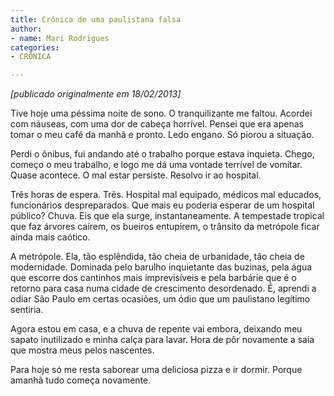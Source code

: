 ```yaml
---
title: Crônica de uma paulistana falsa
author:
- name: Mari Rodrigues
categories:
- CRÔNICA

---
```


*[publicado originalmente em 18/02/2013]*

Tive hoje uma péssima noite de sono. O tranquilizante me faltou. Acordei com náuseas, com uma dor de cabeça horrível. Pensei que era apenas tomar o meu café da manhã e pronto. Ledo engano. Só piorou a situação.

Perdi o ônibus, fui andando até o trabalho porque estava inquieta. Chego, começo o meu trabalho, e logo me dá uma vontade terrível de vomitar. Quase acontece. O mal estar persiste. Resolvo ir ao hospital.

Três horas de espera. Três. Hospital mal equipado, médicos mal educados, funcionários despreparados. Que mais eu poderia esperar de um hospital público? Chuva. Eis que ela surge, instantaneamente. A tempestade tropical que faz árvores caírem, os bueiros entupirem, o trânsito da metrópole ficar ainda mais caótico.

A metrópole. Ela, tão esplêndida, tão cheia de urbanidade, tão cheia de modernidade. Dominada pelo barulho inquietante das buzinas, pela água que escorre dos cantinhos mais imprevisíveis e pela barbárie que é o retorno para casa numa cidade de crescimento desordenado. É, aprendi a odiar São Paulo em certas ocasiões, um ódio que um paulistano legítimo sentiria.

Agora estou em casa, e a chuva de repente vai embora, deixando meu sapato inutilizado e minha calça para lavar. Hora de pôr novamente a saia que mostra meus pelos nascentes.

Para hoje só me resta saborear uma deliciosa pizza e ir dormir. Porque amanhã tudo começa novamente.

<a href="https://instagram.com/marimuer"><i class="bi bi-instagram"></i></a>
